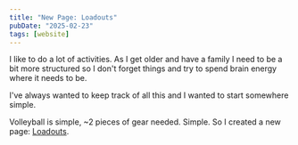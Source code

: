 ```yaml
---
title: "New Page: Loadouts"
pubDate: "2025-02-23"
tags: [website]
---
```


I like to do a lot of activities. As I get older and have a family I need to be a bit more structured so I don't forget things and try to spend brain energy where it needs to be.

I've always wanted to keep track of all this and I wanted to start somewhere simple.

Volleyball is simple, ~2 pieces of gear needed. Simple. So I created a new page: [Loadouts](/loadouts).
